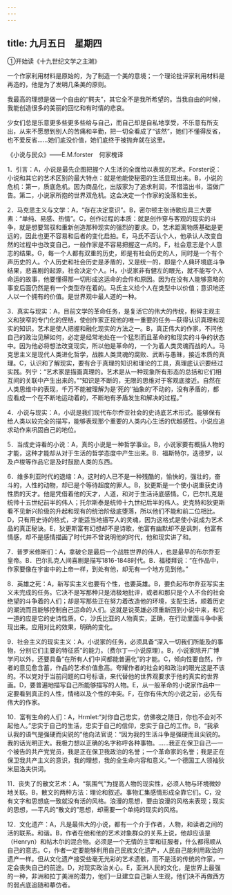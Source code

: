 ```yaml
---
---
---
```

title: 九月五日　星期四
---




①开始读《十九世纪文学之主潮》



一个作家利用材料是原始的，为了制造一个美的意境；一个理论批评家利用材料是再造的，他是为了发明几条美的原则。



我最高的理想是做一个自由的“鳄夫”，其它全不是我所希望的。当我自由的时候，我能创造很多的美丽的回忆和有时情的悲哀。



少女们总是乐意更多些更多些给与自己，而自己却是自私地享受，不乐意有所支出，从来不愿想到别人的苦痛和辛勤，把一切全看成了“该然”，她们不懂得反省，也不爱反省……她们底没价值，她们底终于被抛弃就在这里。



《小说与民众》——E.M.forster　何家槐译

1．引言：A，小说是最先企图把握个人生活的全面给以表现的艺术。Forster说：小说和其它的艺术区别的最大特点：就是他能使秘密的生活显现出来。B，小说的危机：第一，质底危机。因为商品化，出版家为了追求利润，不惜滥出书，滥做广告。第二，小说家所抱的世界双危机。这会决定一个作家的没落和生长。

2．马克思主义与文学：A，“存在决定意识”。B，密尔顿主张诗歌应具三大要素：“单纯、易感、热情”。C，创作过程的本质：就是创作穿与客观的现实的斗争，就是想要驾驭和重新创造那种现实的强烈的要求。D，艺术距离物质基础是更远的，因此也更不容易和后者的变化启拍。E，马氏不否认个人，他承认人改变自然的过程中也改变自己，一般作家是不容易把握这一点的。F，社会意志是个人意志的结果。G，每一个人都有双重的历史，即是有社会历史的人，同时是一个有个声历史的人。个人历史和社会历史是矛盾的，又是统一的，即是个人典环境底斗争结果，悲喜剧的起源，社会决定个人。H，小说家非有健左的眼光，就不能写个人命运的故事，他要懂得那一切形成这运命的会件和原因。因为在没有人能够意略的事变后面仍然是有一个类型存在着的。马氏主义给个人在类型中以价值；意识地还人以一个拥有的价值。是世界观中最人道的一种。

3．真实与现实：A，目前文学的革命任务，是复活它的伟大的传统，粉碎主观主义和狭窄的专门化的侄桔，使创作家正视他的唯一重要的任务―获得认识真理和现实的知识。艺术是使人把握和融化现实的方法之一。B，真正伟大的作家，不问他自己的政治见解如何，必定是经常地处在一个猛烈而且革命的和现实的斗争的状态中。因为他必将想法改变现实，所以他是革命的，一个为着人类灵魂而战的人。马克思主义是现代人类进化哲学，战胜人类灵魂的腐败、武断与愚昧，接近本质的真理。C，认识和了解现实，要有合于真理的知识和理论的工具，真理底认识要经过实践。列宁：“艺术家是描画真理的。艺术是从一种现象所有形态的总括和它们相互间的关联中产生出来的。”“知识是不断的，无限的思维对于客观底接近。自然在人类思维中的表现，千万不能被理解为是‘死的’‘抽象的’不动的，没有矛盾的，都应看成一个在不断地运动着的，不断地有矛盾发生和解决的过程。”

4．小说与现实：A，小说是我们现代布尔乔亚社会的史诗底艺术形式。能够保有给人类以较完全的描写，能够表现那个重要的人类内心生活的优越感性。小说应追求动作来巩固自己的地位。

5．当成史诗看的小说：A，真的小说是一种哲学事业。B，小说家要有概括人物的才能，这种才能却从对于生活的哲学态度中产生出来。B．福斯特尔，迭德罗，以及卢梭等作品它是及时鼓励人类的东西。

6．维多利亚时代的退缩：A，这时的人已不是一种残酷的，愉快的，强壮的，奋斗的，人性的动物，却已是个等待超度的罪人。B，狄更斯是一个使小说重获史诗性质的天才。他是凭借着他的天才，人道，和对于生活诗底感情。C，巴尔扎克是统帅十五世纪前半的伟人；托尔斯泰是统帅十九世纪后半的伟人。史克特和狄更斯看不见新兴阶级的升起和现有的统治阶级底堕落，所以他们不能和前二位相比。D，只有用史诗的格式，才能适当地描写人的灵魂，因为这格式是使小说成为艺术品的真正秘诀。E，狄更斯富有幻想却不是诗歌，他富有幽默却不是讽刺，他富有情感，却不是感情描画了时代并不曾说明他的时代，他和现实讲了和。

7．普罗米修斯们：A，拿破仑是最后一个战胜世界的伟人，也是最早的布尔乔亚皇帝。B．巴尔扎克人间喜剧是描写1816-1848时代。B．福楼拜说：“在作品中，作家要像在宇宙中的上帝一样，到处有他，却无有一个地方见到他。”

8．英雄之死：A，新写实主义也要有个性，也要英雄。B，要负起布尔乔亚写实主义未完成的任务。它决不是写那种只是消极地批评，或者和那只是个人不合的社会绝望的斗争着的人们；却是写那些正在努力着改造他的环境，支配生活，顺着历史的潮流而且能够控制自己运命的人们。这就是说英雄必须重新回到小说中来，和它一道的应是它的史诗性质。C，沙氏比亚的人物真实，正确，在行动里面斗争中表现出来。应用对比的效果，明确的变化。

9．社会主义的现实主义：A，小说家的任务，必须具备“深入一切我们所能及的事物，分别它们主要的特征质”的能力。（费尔丁―小说原理）。B，小说家除开广博学问以外，还要具备“在所有人们中间都能普遍化”的才能。C，倾向性要自然，作者的意见愈含蓄，作品的艺术价值愈高。夸耀作者的社会的和政治的眼光这是不该的。不以党对于当前问题的口号标语，来代替他的世界观要求于他的真实的世界画。D，要普遍地描写自己所能够描写的人物。E，从一般革命的小说家作品中一定要看到真正的人性，情绪以及个性的冲突。F，在你有伟大的小说之前，必先有伟大的作家。

10．富有生命的人们：A，Hrmlet:“对你自己忠实，仿佛夜之随日，你也不会对不起他人。”忠实于自己的生活，忠实于自己的信仰，忠实于自己的工作。B，“我承认我的语气是强硬而尖锐的”他向法官说：“因为我的生活斗争是强硬而且尖锐的。我的话光明正大。我极力想以正确的名字称呼各种事物。……我正在保卫自己―一个被告的共产党党员，我是正在保卫我政治的名誉；一个革命家的名誉；我是正在保卫我共产主义的意识，我的理想，我的全生命内容和意义。”一个德国工人领袖狄米屈洛夫供词。

11．丧失了的散文艺术：A，“氛围气”为提高人物的现实性，必须人物与环境微妙地关联。B，散文的两种方法：理论和叙述。事物汇集感情形成全靠它们。C，没有文字和思想底一致就没有活的风格。浪漫的思想，要由浪漫的风格来表现；现实的思想，―平凡的“散文的”思想，却需要一个单纯的现实的风格。

12．文化遗产：A，凡是最伟大的小说，都有一个介于作者，人物，和读者之间的活的联系。和谐。B，作者在他和他的艺术对象群众的关系上说，他却应该是（Henryn）和帖木尔的混合物。必须是一个无情的主宰和征服者，什么都得顺从自己的意志。C，作者一定要能够利用自己民族文化遗产，人民自己能利用政治的遗产一样。但从文化遗产接受些毫无光彩的艺术遗骸，而不是活的传统的作家，一定会丧失自己的前途。D，对现实政治关心。E，亚洲人民的文化，是世界上最强的一种，非洲和拉丁美洲的潜力，他们一旦建立自己新人生观，他们决不再做西方的弱点底追随和摹仿者。